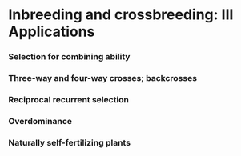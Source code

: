 # Inbreeding and crossbreeding: III Applications

### Selection for combining ability

### Three-way and four-way crosses; backcrosses

### Reciprocal recurrent selection

### Overdominance

### Naturally self-fertilizing plants